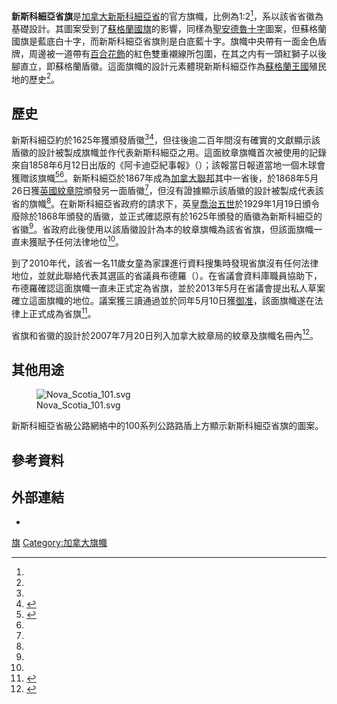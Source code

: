 {{NoteTA|G1=地名
|1=zh-hans:新斯科舍;zh-hk:諾華斯高沙;zh-tw:新斯科細亞;
|2=zh-hans:英王;zh-hk:英皇;zh-tw:英王;
|3=zh-hans:乔治;zh-hk:佐治;zh-tw:喬治;
}}
{{Infobox flag
|Name = 新斯科細亞省旗
|Article =
|Image = Flag_of_Nova_Scotia.svg
|Nickname =
|Use = 110000
|Symbol =
|Proportion = 1:2<ref name="CNS">{{Cite web |url=http://novascotia.ca/cns/flagspublic.asp |title=Public Flags and Tartan |accessdate=2015-04-10 |publisher=Communications Nova Scotia |deadurl=yes |archiveurl=https://web.archive.org/web/20130815170341/http://novascotia.ca/cns/flagspublic.asp |archivedate=2013-08-15 }}</ref>
|Adoption = 1858年（首次使用）<br>2013年（法律確定）
|Design = 諾華斯高沙省徽的旗幟狀：白底藍色交叉，中央帶有一面金底紅獅盾牌（即蘇格蘭盾徽）
|Designer =
|Type = Provincial
}}
'''新斯科細亞省旗'''是[[加拿大|加拿大]][[新斯科細亞省|新斯科細亞省]]的官方旗幟，比例為1:2<ref name="CNS"/>，系以該省省徽為基礎設計。其圖案受到了[[蘇格蘭國旗|蘇格蘭國旗]]的影響，同樣為[[聖安德魯十字|聖安德魯十字]]圖案，但蘇格蘭國旗是藍底白十字，而新斯科細亞省旗則是白底藍十字。旗幟中央帶有一面金色盾牌，周邊被一道帶有[[百合花飾|百合花飾]]的紅色雙重襯線所包圍，在其之内有一頭紅獅子以後腳直立，即蘇格蘭盾徽。這面旗幟的設計元素體現新斯科細亞作為[[蘇格蘭王國|蘇格蘭王國]]殖民地的歷史<ref name="CHA"/>。

==歷史==
新斯科細亞約於1625年獲頒發盾徽<ref name="Fraser"/><ref name="Bill82">{{Cite web |url=http://nslegislature.ca/legc/PDFs/annual%20statutes/2013%20Spring/c009.pdf |title=Bill No. 82: An Act Respecting the Official Flag of Nova Scotia |accessdate=2015-04-10 |publisher=新斯科細亞省議會 |archive-date=2017-12-01 |archive-url=https://web.archive.org/web/20171201202135/http://nslegislature.ca/legc/PDFs/annual%20statutes/2013%20Spring/c009.pdf |dead-url=no }}</ref>，但往後逾二百年間沒有確實的文獻顯示該盾徽的設計被製成旗幟並作代表新斯科細亞之用。這面紋章旗幟首次被使用的記錄來自1858年6月12日出版的《阿卡迪亞紀事報》（{{lang|en|''Acadian Recorder''}}）；該報當日報道當地一個木球會獲贈該旗幟<ref name="Fraser">{{Cite web |url=http://fraser.cc/FlagsCan/Provinces/NS.html |title=Fraser, Alistair B. ''The Flags of Canada'' n.d. n.p. |access-date=2015-02-16 |archive-date=2020-08-23 |archive-url=https://web.archive.org/web/20200823143329/http://fraser.cc/FlagsCan/Provinces/NS.html |dead-url=no }}</ref><ref name="Bill82"/>。新斯科細亞於1867年成為[[加拿大聯邦|加拿大聯邦]]其中一省後，於1868年5月26日獲[[英國紋章院|英國紋章院]]頒發另一面盾徽<ref name="Bill82"/>，但沒有證據顯示該盾徽的設計被製成代表該省的旗幟<ref name="Fraser"/>。在新斯科細亞省政府的請求下，英皇[[喬治五世_(英國)|喬治五世]]於1929年1月19日頒令廢除於1868年頒發的盾徽，並正式確認原有於1625年頒發的盾徽為新斯科細亞的省徽<ref name="Bill82"/>。省政府此後使用以該盾徽設計為本的紋章旗幟為該省省旗，但該面旗幟一直未獲賦予任何法律地位<ref name="Fraser"/>。

到了2010年代，該省一名11歲女童為家課進行資料搜集時發現省旗沒有任何法律地位，並就此聯絡代表其選區的省議員布德羅（{{lang|en|Jim Boudreau}}）。在省議會資料庫職員協助下，布德羅確認這面旗幟一直未正式定為省旗，並於2013年5月在省議會提出私人草案確立這面旗幟的地位。議案獲三讀通過並於同年5月10日獲[[御准|御准]]，該面旗幟遂在法律上正式成為省旗<ref>{{Cite web |url=http://www.cbc.ca/news/canada/nova-scotia/nova-scotia-s-provincial-flag-confirmed-155-years-later-1.1335703 |title=Nova Scotia's provincial flag confirmed 155 years later |accessdate=2015-04-10 |publisher=CBC News |date=2013-05-08 |archive-date=2020-11-12 |archive-url=https://web.archive.org/web/20201112035324/https://www.cbc.ca/news/canada/nova-scotia/nova-scotia-s-provincial-flag-confirmed-155-years-later-1.1335703 |dead-url=no }}</ref>。

省旗和省徽的設計於2007年7月20日列入加拿大紋章局的紋章及旗幟名冊內<ref name="CHA">{{Cite web |url=http://reg.gg.ca/heraldry/pub-reg/project-pic.asp?lang=e&ProjectID=1176&ProjectElementID=4364 |title=Province of Nova Scotia [Civil Institution] |accessdate=2015-04-10 |publisher=加拿大紋章局 |archive-date=2020-11-19 |archive-url=https://web.archive.org/web/20201119005118/https://reg.gg.ca/heraldry/pub-reg/project-pic.asp?lang=e&ProjectID=1176&ProjectElementID=4364 |dead-url=no }}</ref>。

==其他用途==
[[File:Nova_Scotia_101.svg|thumb]]

新斯科細亞省級公路網絡中的100系列公路路盾上方顯示新斯科細亞省旗的圖案。

==參考資料==
{{reflist}}

==外部連結==
*{{Commonscat-inline|Flag of Nova Scotia|新斯科細亞省旗}}

{{加拿大旗幟}}

[[Category:新斯科細亞省|旗]]
[[Category:加拿大旗幟|Category:加拿大旗幟]]